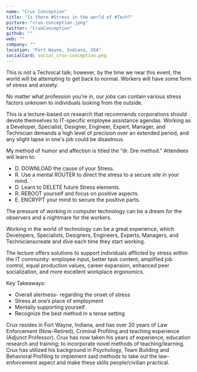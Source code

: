 ```yaml
---
name: "Crux Conception"
title: "Is there #Stress in the world of #Tech?"
picture: "crux-conception.jpeg"
twitter: "CruxConception"
github: ""
web: ""
company: ""
location: "Fort Wayne, Indiana, USA"
socialCard: social_crux-conception.png
---
```



<Youtube
  src="50MVwFWe0hA"
  title="Is there #Stress in the world of #Tech?"
/>

This is not a Technical talk; however, by the time we near this event, the world will be attempting to get back to normal.
Workers will have some form of stress and anxiety.

No matter what profession you’re in, our jobs can contain various stress factors unknown to individuals looking from the outside.

This is a lecture-based on research that recommends corporations should devote themselves to IT-specific employee assistance agendas.
Working as a Developer, Specialist, Designer, Engineer, Expert, Manager, and Technician demands a high level of precision
over an extended period, and any slight lapse in one's job could be disastrous.

My method of humor and affection is titled the “dr. Dre method.”
Attendees will learn to:

* D.  DOWNLOAD the cause of your Stress.
* R.  Use a mental ROUTER to direct the stress to a secure site in your mind.
* D.  Learn to DELETE future Stress elements.
* R.  REBOOT yourself and focus on positive aspects.
* E.  ENCRYPT your mind to secure the positive parts.

The pressure of working in computer technology can be a dream for the observers and a nightmare for the workers.

Working in the world of technology can be a great experience, which Developers, Specialists, Designers, Engineers, Experts, Managers, and Technicianscreate and dive each time they start working.

The lecture offers solutions to support individuals afflicted by stress within the IT community: employee input, better task content, amplified job control, equal production values, career expansion, enhanced peer socialization, and more excellent workplace ergonomics.

Key Takeaways:

* Overall alertness- regarding the onset of stress
* Stress at one’s place of employment
* Mentally supporting yourself
* Recognize the best method in a tense setting


<p>
  Crux resides in Fort Wayne, Indiana, and has over 20 years of Law Enforcement (Now-Retired), Criminal Profiling and teaching experience (Adjunct Professor).  Crux has now taken his years of experience, education research and training; to incorporate novel methods of teaching/learning.  Crux has utilized his background in Psychology, Team Building and Behavioral Profiling to implement said methods to take out the law-enforcement aspect and make these skills people/civilian practical.
</p>
